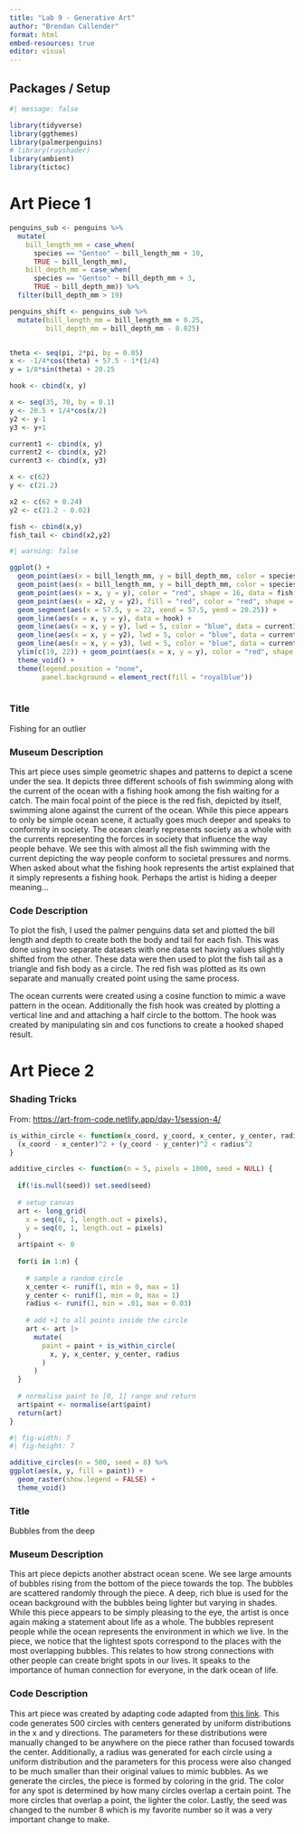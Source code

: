 ```yaml
---
title: "Lab 9 - Generative Art"
author: "Brendan Callender"
format: html
embed-resources: true
editor: visual
---
```


## Packages / Setup

```r
#| message: false

library(tidyverse)
library(ggthemes)
library(palmerpenguins)
# library(rayshader)
library(ambient)
library(tictoc)
```

# Art Piece 1

```r
penguins_sub <- penguins %>%
  mutate(
    bill_length_mm = case_when(
      species == "Gentoo" ~ bill_length_mm + 10,
      TRUE ~ bill_length_mm),
    bill_depth_mm = case_when(
      species == "Gentoo" ~ bill_depth_mm + 3,
      TRUE ~ bill_depth_mm)) %>%
  filter(bill_depth_mm > 19)

penguins_shift <- penguins_sub %>%
  mutate(bill_length_mm = bill_length_mm + 0.25,
         bill_depth_mm = bill_depth_mm - 0.025)


theta <- seq(pi, 2*pi, by = 0.05)
x <- -1/4*cos(theta) + 57.5 - 1*(1/4)
y = 1/8*sin(theta) + 20.25

hook <- cbind(x, y)
```

```r
x <- seq(35, 70, by = 0.1)
y <- 20.5 + 1/4*cos(x/2)
y2 <- y-1
y3 <- y+1

current1 <- cbind(x, y)
current2 <- cbind(x, y2)
current3 <- cbind(x, y3)

```

```r
x <- c(62)
y <- c(21.2)

x2 <- c(62 + 0.24)
y2 <- c(21.2 - 0.02)

fish <- cbind(x,y)
fish_tail <- cbind(x2,y2)


```

```r
#| warning: false

ggplot() +
  geom_point(aes(x = bill_length_mm, y = bill_depth_mm, color = species), shape = 17, data = penguins_sub, size = 3) +
  geom_point(aes(x = bill_length_mm, y = bill_depth_mm, color = species), shape = 16, data = penguins_shift, size = 3) +
  geom_point(aes(x = x, y = y), color = "red", shape = 16, data = fish, size = 3) +
  geom_point(aes(x = x2, y = y2), fill = "red", color = "red", shape = 25, data = fish_tail, size = 2.5) +
  geom_segment(aes(x = 57.5, y = 22, xend = 57.5, yend = 20.25)) +
  geom_line(aes(x = x, y = y), data = hook) +
  geom_line(aes(x = x, y = y), lwd = 5, color = "blue", data = current1, alpha = 0.2) +
  geom_line(aes(x = x, y = y2), lwd = 5, color = "blue", data = current2, alpha = 0.2) +
  geom_line(aes(x = x, y = y3), lwd = 5, color = "blue", data = current3, alpha = 0.2) +
  ylim(c(19, 22)) + geom_point(aes(x = x, y = y), color = "red", shape = 16, data = fish, size = 3) + 
  theme_void() +
  theme(legend.position = "none",
        panel.background = element_rect(fill = "royalblue"))
  
```

### Title

Fishing for an outlier

### Museum Description

This art piece uses simple geometric shapes and patterns to depict a scene under the sea. It depicts three different schools of fish swimming along with the current of the ocean with a fishing hook among the fish waiting for a catch. The main focal point of the piece is the red fish, depicted by itself, swimming alone against the current of the ocean. While this piece appears to only be simple ocean scene, it actually goes much deeper and speaks to conformity in society. The ocean clearly represents society as a whole with the currents representing the forces in society that influence the way people behave. We see this with almost all the fish swimming with the current depicting the way people conform to societal pressures and norms. When asked about what the fishing hook represents the artist explained that it simply represents a fishing hook. Perhaps the artist is hiding a deeper meaning...

### Code Description

To plot the fish, I used the palmer penguins data set and plotted the bill length and depth to create both the body and tail for each fish. This was done using two separate datasets with one data set having values slightly shifted from the other. These data were then used to plot the fish tail as a triangle and fish body as a circle. The red fish was plotted as its own separate and manually created point using the same process.

The ocean currents were created using a cosine function to mimic a wave pattern in the ocean. Additionally the fish hook was created by plotting a vertical line and and attaching a half circle to the bottom. The hook was created by manipulating sin and cos functions to create a hooked shaped result.

# Art Piece 2

### Shading Tricks

From: <https://art-from-code.netlify.app/day-1/session-4/>

```r

is_within_circle <- function(x_coord, y_coord, x_center, y_center, radius) {
  (x_coord - x_center)^2 + (y_coord - y_center)^2 < radius^2
}

additive_circles <- function(n = 5, pixels = 1000, seed = NULL) {
  
  if(!is.null(seed)) set.seed(seed)
  
  # setup canvas
  art <- long_grid(
    x = seq(0, 1, length.out = pixels),
    y = seq(0, 1, length.out = pixels)
  )
  art$paint <- 0
  
  for(i in 1:n) {
    
    # sample a random circle
    x_center <- runif(1, min = 0, max = 1)
    y_center <- runif(1, min = 0, max = 1)
    radius <- runif(1, min = .01, max = 0.03)
    
    # add +1 to all points inside the circle
    art <- art |>
      mutate(
        paint = paint + is_within_circle(
          x, y, x_center, y_center, radius
        )
      )
  }
  
  # normalise paint to [0, 1] range and return
  art$paint <- normalise(art$paint)
  return(art)
}
```

```r
#| fig-width: 7
#| fig-height: 7

additive_circles(n = 500, seed = 8) %>%
ggplot(aes(x, y, fill = paint)) +
  geom_raster(show.legend = FALSE) + 
  theme_void()
```

### Title

Bubbles from the deep

### Museum Description

This art piece depicts another abstract ocean scene. We see large amounts of bubbles rising from the bottom of the piece towards the top. The bubbles are scattered randomly through the piece. A deep, rich blue is used for the ocean background with the bubbles being lighter but varying in shades. While this piece appears to be simply pleasing to the eye, the artist is once again making a statement about life as a whole. The bubbles represent people while the ocean represents the environment in which we live. In the piece, we notice that the lightest spots correspond to the places with the most overlapping bubbles. This relates to how strong connections with other people can create bright spots in our lives. It speaks to the importance of human connection for everyone, in the dark ocean of life.

### Code Description

This art piece was created by adapting code adapted from [this link](https://art-from-code.netlify.app/day-1/session-4/). This code generates 500 circles with centers generated by uniform distributions in the x and y directions. The parameters for these distributions were manually changed to be anywhere on the piece rather than focused towards the center. Additionally, a radius was generated for each circle using a uniform distribution and the parameters for this process were also changed to be much smaller than their original values to mimic bubbles. As we generate the circles, the piece is formed by coloring in the grid. The color for any spot is determined by how many circles overlap a certain point. The more circles that overlap a point, the lighter the color. Lastly, the seed was changed to the number 8 which is my favorite number so it was a very important change to make.
